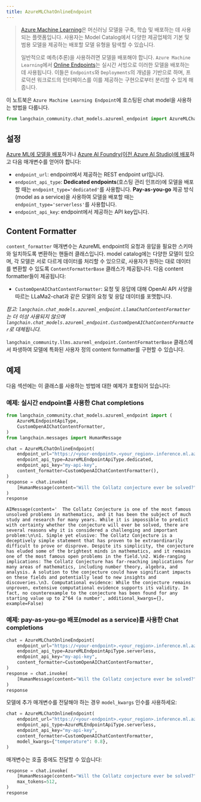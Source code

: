 ```yaml
---
title: AzureMLChatOnlineEndpoint
---
```


>[Azure Machine Learning](https://azure.microsoft.com/en-us/products/machine-learning/)은 머신러닝 모델을 구축, 학습 및 배포하는 데 사용되는 플랫폼입니다. 사용자는 Model Catalog에서 다양한 제공업체의 기본 및 범용 모델을 제공하는 배포할 모델 유형을 탐색할 수 있습니다.
>
>일반적으로 예측(추론)을 사용하려면 모델을 배포해야 합니다. `Azure Machine Learning`에서 [Online Endpoints](https://learn.microsoft.com/en-us/azure/machine-learning/concept-endpoints)는 실시간 서빙으로 이러한 모델을 배포하는 데 사용됩니다. 이들은 `Endpoints`와 `Deployments`의 개념을 기반으로 하며, 프로덕션 워크로드의 인터페이스를 이를 제공하는 구현으로부터 분리할 수 있게 해줍니다.

이 노트북은 `Azure Machine Learning Endpoint`에 호스팅된 chat model을 사용하는 방법을 다룹니다.

```python
from langchain_community.chat_models.azureml_endpoint import AzureMLChatOnlineEndpoint
```

## 설정

[Azure ML에 모델을 배포](https://learn.microsoft.com/en-us/azure/machine-learning/how-to-use-foundation-models?view=azureml-api-2#deploying-foundation-models-to-endpoints-for-inferencing)하거나 [Azure AI Foundry(이전 Azure AI Studio)에 배포](https://learn.microsoft.com/en-us/azure/ai-studio/how-to/deploy-models-open)하고 다음 매개변수를 얻어야 합니다:

* `endpoint_url`: endpoint에서 제공하는 REST endpoint url입니다.
* `endpoint_api_type`: **Dedicated endpoints**(호스팅 관리 인프라)에 모델을 배포할 때는 `endpoint_type='dedicated'`를 사용합니다. **Pay-as-you-go** 제공 방식(model as a service)을 사용하여 모델을 배포할 때는 `endpoint_type='serverless'`를 사용합니다.
* `endpoint_api_key`: endpoint에서 제공하는 API key입니다.

## Content Formatter

`content_formatter` 매개변수는 AzureML endpoint의 요청과 응답을 필요한 스키마와 일치하도록 변환하는 핸들러 클래스입니다. model catalog에는 다양한 모델이 있으며, 각 모델은 서로 다르게 데이터를 처리할 수 있으므로, 사용자가 원하는 대로 데이터를 변환할 수 있도록 `ContentFormatterBase` 클래스가 제공됩니다. 다음 content formatter들이 제공됩니다:

* `CustomOpenAIChatContentFormatter`: 요청 및 응답에 대해 OpenAI API 사양을 따르는 LLaMa2-chat과 같은 모델의 요청 및 응답 데이터를 포맷합니다.

*참고: `langchain.chat_models.azureml_endpoint.LlamaChatContentFormatter`는 더 이상 사용되지 않으며 `langchain.chat_models.azureml_endpoint.CustomOpenAIChatContentFormatter`로 대체됩니다.*

`langchain_community.llms.azureml_endpoint.ContentFormatterBase` 클래스에서 파생하여 모델에 특화된 사용자 정의 content formatter를 구현할 수 있습니다.

## 예제

다음 섹션에는 이 클래스를 사용하는 방법에 대한 예제가 포함되어 있습니다:

### 예제: 실시간 endpoint를 사용한 Chat completions

```python
from langchain_community.chat_models.azureml_endpoint import (
    AzureMLEndpointApiType,
    CustomOpenAIChatContentFormatter,
)
from langchain.messages import HumanMessage

chat = AzureMLChatOnlineEndpoint(
    endpoint_url="https://<your-endpoint>.<your_region>.inference.ml.azure.com/score",
    endpoint_api_type=AzureMLEndpointApiType.dedicated,
    endpoint_api_key="my-api-key",
    content_formatter=CustomOpenAIChatContentFormatter(),
)
response = chat.invoke(
    [HumanMessage(content="Will the Collatz conjecture ever be solved?")]
)
response
```

```output
AIMessage(content='  The Collatz Conjecture is one of the most famous unsolved problems in mathematics, and it has been the subject of much study and research for many years. While it is impossible to predict with certainty whether the conjecture will ever be solved, there are several reasons why it is considered a challenging and important problem:\n\n1. Simple yet elusive: The Collatz Conjecture is a deceptively simple statement that has proven to be extraordinarily difficult to prove or disprove. Despite its simplicity, the conjecture has eluded some of the brightest minds in mathematics, and it remains one of the most famous open problems in the field.\n2. Wide-ranging implications: The Collatz Conjecture has far-reaching implications for many areas of mathematics, including number theory, algebra, and analysis. A solution to the conjecture could have significant impacts on these fields and potentially lead to new insights and discoveries.\n3. Computational evidence: While the conjecture remains unproven, extensive computational evidence supports its validity. In fact, no counterexample to the conjecture has been found for any starting value up to 2^64 (a number', additional_kwargs={}, example=False)
```

### 예제: pay-as-you-go 배포(model as a service)를 사용한 Chat completions

```python
chat = AzureMLChatOnlineEndpoint(
    endpoint_url="https://<your-endpoint>.<your_region>.inference.ml.azure.com/v1/chat/completions",
    endpoint_api_type=AzureMLEndpointApiType.serverless,
    endpoint_api_key="my-api-key",
    content_formatter=CustomOpenAIChatContentFormatter,
)
response = chat.invoke(
    [HumanMessage(content="Will the Collatz conjecture ever be solved?")]
)
response
```

모델에 추가 매개변수를 전달해야 하는 경우 `model_kwargs` 인수를 사용하세요:

```python
chat = AzureMLChatOnlineEndpoint(
    endpoint_url="https://<your-endpoint>.<your_region>.inference.ml.azure.com/v1/chat/completions",
    endpoint_api_type=AzureMLEndpointApiType.serverless,
    endpoint_api_key="my-api-key",
    content_formatter=CustomOpenAIChatContentFormatter,
    model_kwargs={"temperature": 0.8},
)
```

매개변수는 호출 중에도 전달할 수 있습니다:

```python
response = chat.invoke(
    [HumanMessage(content="Will the Collatz conjecture ever be solved?")],
    max_tokens=512,
)
response
```